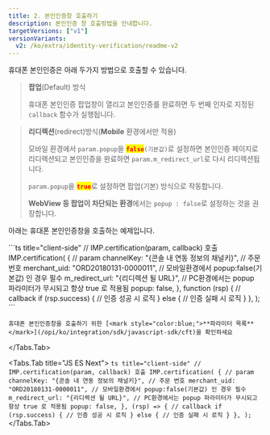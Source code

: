 ```yaml
---
title: 2. 본인인증창 호출하기
description: 본인인증 창 호출방법을 안내합니다.
targetVersions: ["v1"]
versionVariants:
  v2: /ko/extra/identity-verification/readme-v2
---
```



휴대폰 본인인증은 아래 두가지 방법으로 호출할 수 있습니다.

> **팝업**(Default) 방식
>
> 휴대폰 본인인증 팝업창이 열리고 본인인증를 완료하면 두 번째 인자로 지정된 `callback` 함수가 실행됩니다.

> **리디렉션**(redirect)방식(**Mobile** 환경에서만 적용)
>
> 모바일 환경에서 `param.popup`을 <mark style="color:red;">**`false`**</mark>`(기본값)`로 설정하면 본인인증 페이지로 리디렉션되고 본인인증을 완료하면 `param.m_redirect_url`로 다시 리디렉션됩니다.
>
> `param.popup`을 <mark style="color:red;">**`true`**</mark>로 설정하면 팝업(기본) 방식으로 작동합니다.
>
> **WebView 등 팝업이 차단되는 환경**에서는 `popup : false`로 설정하는 것을 권장합니다.

아래는 휴대폰 본인인증창을 호출하는 예제입니다.

<Tabs>
  <Tabs.Tab title="JavaScript">
    ```ts title="client-side"
    // IMP.certification(param, callback) 호출
    IMP.certification(
      {
        // param
        channelKey: "{콘솔 내 연동 정보의 채널키}",
        // 주문 번호
        merchant_uid: "ORD20180131-0000011",
        // 모바일환경에서 popup:false(기본값) 인 경우 필수
        m_redirect_url: "{리디렉션 될 URL}",
        // PC환경에서는 popup 파라미터가 무시되고 항상 true 로 적용됨
        popup: false,
      },
      function (rsp) {
        // callback
        if (rsp.success) {
          // 인증 성공 시 로직
        } else {
          // 인증 실패 시 로직
        }
      },
    );
    ```

    휴대폰 본인인증창을 호출하기 위한 [<mark style="color:blue;">**파라미터 목록**</mark>](/opi/ko/integration/sdk/javascript-sdk/cft)을 확인하세요
  </Tabs.Tab>

  <Tabs.Tab title="JS ES Next">
    ```ts title="client-side"
    // IMP.certification(param, callback) 호출
    IMP.certification(
      {
        // param
        channelKey: "{콘솔 내 연동 정보의 채널키}",
        // 주문 번호
        merchant_uid: "ORD20180131-0000011",
        // 모바일환경에서 popup:false(기본값) 인 경우 필수
        m_redirect_url: "{리디렉션 될 URL}",
        // PC환경에서는 popup 파라미터가 무시되고 항상 true 로 적용됨
        popup: false,
      },
      (rsp) => {
        // callback
        if (rsp.success) {
          // 인증 성공 시 로직
        } else {
          // 인증 실패 시 로직
        }
      },
    );
    ```
  </Tabs.Tab>
</Tabs>
